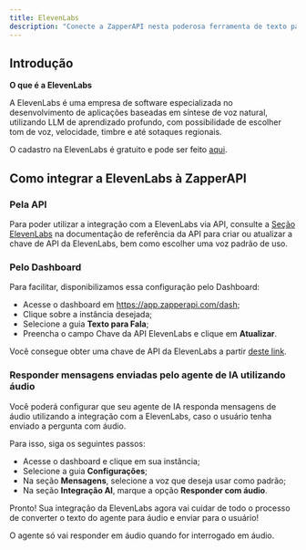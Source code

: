```yaml
---
title: ElevenLabs
description: "Conecte a ZapperAPI nesta poderosa ferramenta de texto para fala e dê um toque diferenciado nos seus atendimentos."
---
```

## Introdução

**O que é a ElevenLabs**

A ElevenLabs é uma empresa de software especializada no desenvolvimento de aplicações
baseadas em síntese de voz natural, utilizando LLM de aprendizado profundo, com
possibilidade de escolher tom de voz, velocidade, timbre e até sotaques regionais.

O cadastro na ElevenLabs é gratuito e pode ser feito <a href="https://elevenlabs.io">aqui</a>.


## Como integrar a ElevenLabs à ZapperAPI

### Pela API

Para poder utilizar a integração com a ElevenLabs via API, consulte a 
<a href="/api-reference/elevenlabs">Seção ElevenLabs</a> na 
documentação de referência da API para criar ou atualizar a chave de API da ElevenLabs,
bem como escolher uma voz padrão de uso.

### Pelo Dashboard

Para facilitar, disponibilizamos essa configuração pelo Dashboard:

- Acesse o dashboard em https://app.zapperapi.com/dash;
- Clique sobre a instância desejada;
- Selecione a guia **Texto para Fala**;
- Preencha o campo Chave da API ElevenLabs e clique em **Atualizar**.

Você consegue obter uma chave de API da ElevenLabs a partir <a href="https://elevenlabs.io/app/settings/api-keys" target="_blank">deste link</a>.

### Responder mensagens enviadas pelo agente de IA utilizando áudio

Você poderá configurar que seu agente de IA responda mensagens de áudio utilizando
a integração com a ElevenLabs, caso o usuário tenha enviado a pergunta com áudio.

Para isso, siga os seguintes passos:

- Acesse o dashboard e clique em sua instância;
- Selecione a guia **Configurações**;
- Na seção **Mensagens**, selecione a voz que deseja usar como padrão;
- Na seção **Integração AI**, marque a opção **Responder com áudio**.

Pronto! Sua integração da ElevenLabs agora vai cuidar de todo o processo de 
converter o texto do agente para áudio e enviar para o usuário!

<Card title="IMPORTANTE">
O agente só vai responder em áudio quando for interrogado em áudio.
</Card>

